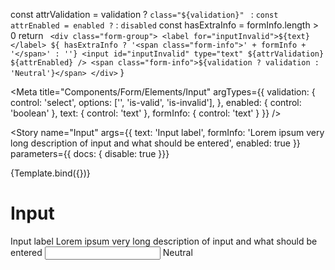 
  const attrValidation = validation ? `class="${validation}" ` : ``
  const attrEnabled = enabled ? `` : `disabled`
  const hasExtraInfo = formInfo.length > 0
  return `
    <div class="form-group">
      <label for="inputInvalid">${text}</label>
      ${ hasExtraInfo ? '<span class="form-info">' + formInfo + '</span>' : ''}
      <input id="inputInvalid" type="text" ${attrValidation} ${attrEnabled} />
      <span class="form-info">${validation ? validation : 'Neutral'}</span>
    </div>`
}

<Meta
  title="Components/Form/Elements/Input"
  argTypes={{
    validation: {
      control: 'select',
      options: ['', 'is-valid', 'is-invalid'],
    },
    enabled: {
      control: 'boolean'
    },
    text: { control: 'text' },
    formInfo: { control: 'text' }
  }}
/>

<Story
  name="Input"
  args={{
    text: 'Input label',
    formInfo: 'Lorem ipsum very long description of input and what should be entered',
    enabled: true
  }}
  parameters={{ docs: { disable: true }}}
>
  {Template.bind({})}
</Story>

# Input

<Canvas>
  <div class="form-group">
    <label for="inputInvalid">Input label</label>
    <span class="form-info">Lorem ipsum very long description of input and what should be entered</span>
    <input id="inputInvalid" type="text" />
    <span class="form-info">Neutral</span>
  </div>
</Canvas>
